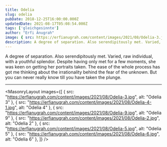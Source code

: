 ```yaml
---
title: Odelia
slug: odelia
pubDate: 2018-12-25T16:00:00.000Z
updatedDate: 2021-08-17T05:08:54.000Z
tags: ['gleichgesinnte']
author: "Erfi Anugrah"
image: { src: https://erfianugrah.com/content/images/2021/08/Odelia-3.jpg, alt: odelia-3 }
description: A degree of separation. Also serendipitously met. Varied, raw individual, with a youthful splendor. 
---
```


A degree of separation. Also serendipitously met. Varied, raw individual, with a youthful splendor. Despite having only met for a few moments, she was keen on getting her portraits taken. The ease of the whole process has got me thinking about the irrationality behind the fear of the unknown. But you can never really know till you have taken the plunge.

---

<MasonryLayout images={[
    { src: "https://erfianugrah.com/content/images/2021/08/Odelia-3.jpg", alt: "Odelia 3" },
    { src: "https://erfianugrah.com/content/images/2021/08/Odelia-4-1.jpg", alt: "Odelia 4" },
    { src: "https://erfianugrah.com/content/images/2021/08/Odelia-9.jpg", alt: "Odelia 9" },
    { src: "https://erfianugrah.com/content/images/2021/08/Odelia-2.jpg", alt: "Odelia 2" },
    { src: "https://erfianugrah.com/content/images/2021/08/Odelia-5.jpg", alt: "Odelia 5" },
    { src: "https://erfianugrah.com/content/images/2021/08/Odelia-6.jpg", alt: "Odelia 6" },
]} />